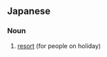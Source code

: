 ==Japanese==
{{ja-kanjitab|こう|らく|ち|yomi=o}}

===Noun===
{{ja-noun|こうらくち}}

# [[resort]] (for people on holiday)